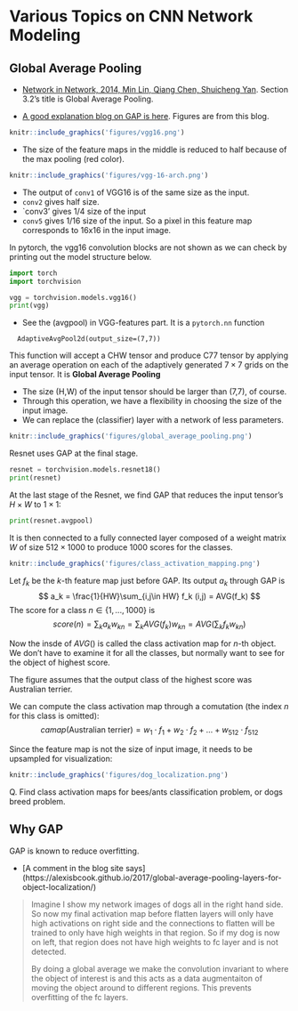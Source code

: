 
# Various Topics on CNN Network Modeling

## Global Average Pooling

- [Network in Network, 2014, Min Lin, Qiang Chen, Shuicheng Yan](https://arxiv.org/pdf/1312.4400.pdf). Section 3.2's title is Global Average Pooling.

- [A good explanation blog on GAP is here](https://alexisbcook.github.io/2017/global-average-pooling-layers-for-object-localization/). Figures are from this blog.

```r
knitr::include_graphics('figures/vgg16.png')
```

- The size of the feature maps in the middle is reduced to half because of the max pooling (red color).

```r
knitr::include_graphics('figures/vgg-16-arch.png')
```

- The output of `conv1` of VGG16 is of the same size as the input.
- `conv2` gives half size.
- `conv3' gives 1/4 size of the input
- `conv5` gives 1/16 size of the input. So a pixel in this feature map corresponds to 16x16 in the input image.

In pytorch, the vgg16 convolution blocks are not shown as we can check by printing out the model structure below.

```python
import torch
import torchvision

vgg = torchvision.models.vgg16()
print(vgg)
```

- See the (avgpool) in VGG-features part. It is a `pytorch.nn` function
```
  AdaptiveAvgPool2d(output_size=(7,7))
```
This function will accept a CHW tensor and produce C77 tensor by applying an average operation on each of the adaptively generated $7\times7$ grids on the input tensor. It is **Global Average Pooling**

- The size (H,W) of the input tensor should be larger than (7,7), of course.
- Through this operation, we have a flexibility in choosing the size of the input image.
- We can replace the (classifier) layer with a network of less parameters.


```r
knitr::include_graphics('figures/global_average_pooling.png')
```


Resnet uses GAP at the final stage.
```python
resnet = torchvision.models.resnet18()
print(resnet)
```

At the last stage of the Resnet, we find GAP that reduces the input tensor's $H\times W$ to $1\times 1$:
```python
print(resnet.avgpool)
```

It is then connected to a fully connected layer composed of a weight matrix $W$ of size $512\times1000$ to produce 1000 scores for the classes.

```r
knitr::include_graphics('figures/class_activation_mapping.png')
```

Let $f_k$ be the $k$-th feature map just before GAP. Its output $a_k$ through GAP is 
$$
  a_k = \frac{1}{HW}\sum_{i,j\in HW} f_k (i,j) = AVG(f_k)
$$
The score for a class $n \in \{1,...,1000\}$ is
$$
  score(n) = \sum_{k} a_k w_{kn} = \sum_k AVG(f_k) w_{kn} = AVG(\sum_k f_k w_{kn})
$$

Now the insde of $AVG()$ is called the class activation map for $n$-th object. We don't have to examine it for all the classes, but normally want to see for the object of highest score.

The figure assumes that the output class of the highest score was Australian terrier. 

We can compute the class activation map through a comutation (the index $n$ for this class is omitted):
$$
     camap(\mbox{Australian terrier}) = w_1 \cdot f_1 + w_2 \cdot f_2 + \ldots + w_{512}\cdot f_{512}
$$

Since the feature map is not the size of input image, it needs to be upsampled for visualization:

```r
knitr::include_graphics('figures/dog_localization.png')
```


Q. Find class activation maps for bees/ants classification problem, or dogs breed problem.


## Why GAP

GAP is known to reduce overfitting.

- [A comment in the blog site says] (https://alexisbcook.github.io/2017/global-average-pooling-layers-for-object-localization/)

> Imagine I show my network images of dogs all in the right hand side. So now my final activation map before flatten layers will only have high activations on right side and the connections to flatten will be trained to only have high weights in that region. So if my dog is now on left, that region does not have high weights to fc layer and is not detected.
>
> By doing a global average we make the convolution invariant to where the object of interest is and this acts as a data augmentaiton of moving the object around to different regions. This prevents overfitting of the fc layers.
